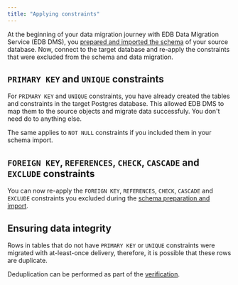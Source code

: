 ```yaml
---
title: "Applying constraints"
---
```


At the beginning of your data migration journey with EDB Data Migration Service (EDB DMS), you [prepared and imported the schema](prepare_schema) of your source database. Now, connect to the target database and re-apply the constraints that were excluded from the schema and data migration.

## `PRIMARY KEY` and `UNIQUE` constraints

For `PRIMARY KEY` and `UNIQUE` constraints, you have already created the tables and constraints in the target Postgres database. This allowed EDB DMS to map them to the source objects and migrate data successfuly. You don't need do to anything else. 

The same applies to `NOT NULL` constraints if you included them in your schema import.

## `FOREIGN KEY`, `REFERENCES`, `CHECK`, `CASCADE` and `EXCLUDE` constraints

You can now re-apply the `FOREIGN KEY`, `REFERENCES`, `CHECK`, `CASCADE` and `EXCLUDE` constraints you excluded during the [schema preparation and import](prepare_schema).

## Ensuring data integrity

Rows in tables that do not have `PRIMARY KEY` or `UNIQUE` constraints were migrated with at-least-once delivery, therefore, it is possible that these rows are duplicate. 

Deduplication can be performed as part of the [verification](verify_migration).